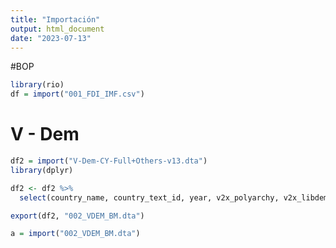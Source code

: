 ```yaml
---
title: "Importación"
output: html_document
date: "2023-07-13"
---
```


#BOP

```r
library(rio)
df = import("001_FDI_IMF.csv")
```

# V - Dem

```r
df2 = import("V-Dem-CY-Full+Others-v13.dta")
library(dplyr)

df2 <- df2 %>%
  select(country_name, country_text_id, year, v2x_polyarchy, v2x_libdem, v2x_partipdem, v2x_delibdem, v2x_egaldem, v2cacamps, v2caviol, v2cagenmob, v2cademmob, v2x_regime, v2x_neopat, v2xnp_client, v2xnp_regcorr, v2x_corr, v2x_execorr, v2x_pubcorr, v2x_rule,v2xcl_prpty, v2xcl_acjst, v2x_freexp, e_wbgi_cce, e_wbgi_gee, e_wbgi_pve, e_wbgi_rle, e_wbgi_rqe, e_wbgi_vae, e_gdp, e_gdppc, e_miinflat, e_total_fuel_income_pc, e_total_resources_income_pc)

export(df2, "002_VDEM_BM.dta")

a = import("002_VDEM_BM.dta")
```





